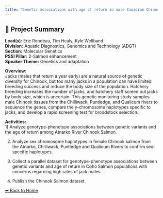 ---
title: "Genetic associations with age of return in male Canadian Chinook Salmon"
---

## 🧬 Project Summary

**Lead(s):** Eric Rondeau, Tim Healy, Kyle Wellband  
**Division:** Aquatic Diagnostics, Genomics and Technology (ADGT)  
**Section:** Molecular Genetics  
**PSSI Pillar:** 2-Salmon enhancement  
**Speaker Theme:** Genetics and adaptation  

**Overview:**  
Jacks (males that return a year early) are a natural source of genetic diversity for Chinook, but too many jacks in a population can have limited breeding success and reduce the body size of the population. Hatchery breeding increases the number of jacks, and hatchery staff screen out jacks by body size, which is uncertain. This genetic monitoring study samples male Chinook tissues from the Chilliwack, Puntledge, and Qualicum rivers to sequence the genes, compare the y-chromosome haplotypes specific to jacks, and develop a rapid screening test for broodstock selection.   

**Activities:**  
1) Analyze genotype-phenotype associations between genetic variants and the age of return among Atnarko River Chinook Salmon.
2) Analyze sex chromosome haplotypes in female Chinook salmon from the Atnarko, Chilliwack, Puntledge and Qualicum Rivers to confirm sex-specific haplotypes. 
3) Collect a parallel dataset for genotype-phenotype associations between genetic variants and age of return in Coho Salmon populations with concerns regarding high rates of jack males. 
4) Publish the Chinook Salmon dataset.

[⬅ Back to Home](../index.qmd)
